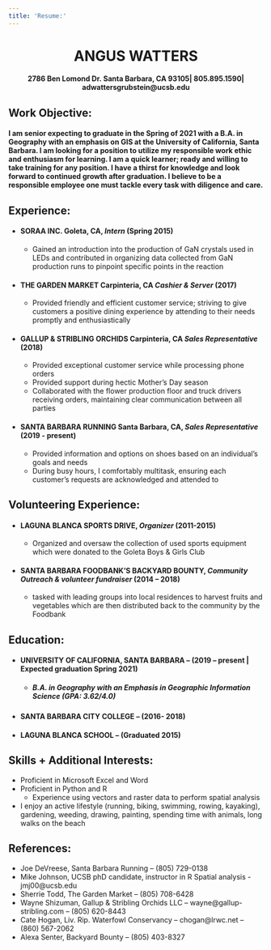 ```yaml
---
title: 'Resume:'
---
```




<center>
# ANGUS WATTERS
</center>

<center>
#### 2786 Ben Lomond Dr. Santa Barbara, CA 93105| 805.895.1590| adwattersgrubstein@ucsb.edu
</center>






## **Work Objective**:

#### I am senior expecting to graduate in the Spring of 2021 with a B.A. in Geography with an emphasis on GIS at the University of California, Santa Barbara. I am looking for a position to utilize my responsible work ethic and enthusiasm for learning. I am a quick learner; ready and willing to take training for any position. I have a thirst for knowledge and look forward to continued growth after graduation. I believe to be a responsible employee one must tackle every task with diligence and care.

## **Experience:**
  
  - #### SORAA INC. Goleta, CA, *Intern* (**Spring 2015**)
    - Gained an introduction into the production of GaN crystals used in LEDs and contributed in organizing data collected from GaN production runs to pinpoint specific points in the reaction
  
  - #### THE GARDEN MARKET Carpinteria, CA *Cashier & Server* (**2017**)
    - Provided friendly and efficient customer service; striving to give customers a positive dining experience by attending to their needs promptly and enthusiastically 
  
  - #### GALLUP & STRIBLING ORCHIDS Carpinteria, CA *Sales Representative* (**2018**)
    -	Provided exceptional customer service while processing phone orders
    -	Provided support during hectic Mother’s Day season
    -	Collaborated with the flower production floor and truck drivers receiving orders, maintaining clear communication between all parties
  
  - #### SANTA BARBARA RUNNING Santa Barbara, CA, *Sales Representative* (**2019 - present**)
    -	Provided information and options on shoes based on an individual’s goals and needs 
    -	During busy hours, I comfortably multitask, ensuring each customer’s requests are acknowledged and attended to
  
## **Volunteering Experience**:
  - #### LAGUNA BLANCA SPORTS DRIVE,  *Organizer* (**2011-2015**)
    -	Organized and oversaw the collection of used sports equipment which were donated to the Goleta Boys & Girls Club 
  
  - #### SANTA BARBARA FOODBANK’S BACKYARD BOUNTY, *Community Outreach & volunteer fundraiser* (**2014 – 2018**)
    -	tasked with leading groups into local residences to harvest fruits and vegetables which are then distributed back to the community by the Foodbank
  
## **Education**:
  - #### UNIVERSITY OF CALIFORNIA, SANTA BARBARA – (**2019 – present | Expected graduation Spring 2021**)
    - ##### *B.A. in Geography with an Emphasis in Geographic Information Science (GPA:  3.62/4.0)*
		
  - #### SANTA BARBARA CITY COLLEGE – (**2016- 2018**)	

  - #### LAGUNA BLANCA SCHOOL – (**Graduated 2015**)

## **Skills + Additional Interests**:
  -	Proficient in Microsoft Excel and Word
  -	Proficient in Python and R 
    - Experience using vectors and raster data to perform spatial analysis 
  -	I enjoy an active lifestyle (running, biking, swimming, rowing, kayaking), gardening, weeding, drawing, painting, spending time with animals, long walks on the beach
  
## **References**:
  - Joe DeVreese, Santa Barbara Running – (805) 729-0138
  - Mike Johnson, UCSB phD candidate, instructor in R Spatial analysis - jmj00@ucsb.edu
  - Sherrie Todd, The Garden Market – (805) 708-6428
  - Wayne Shizuman, Gallup & Stribling Orchids LLC  – wayne@gallup-stribling.com – (805) 620-8443  
  - Cate Hogan, Liv. Rip. Waterfowl Conservancy – chogan@lrwc.net  – (860) 567-2062
  - Alexa Senter, Backyard Bounty – (805) 403-8327

